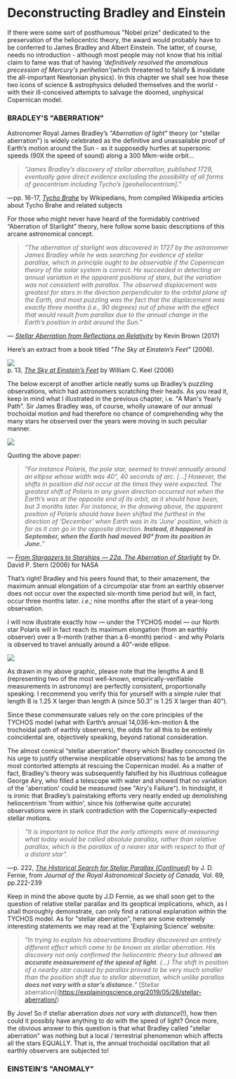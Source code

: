Deconstructing Bradley and Einstein
======================================

If there were some sort of posthumous "Nobel prize" dedicated to the preservation of the heliocentric theory, the award would probably have to be conferred to James Bradley and Albert Einstein. The latter, of course, needs no introduction - although most people may not know that his initial claim to fame was that of having _'definitively resolved the anomalous precession of Mercury's perihelion'_(which threatened to falsify & invalidate the all-important Newtonian physics). In this chapter we shall see how these two icons of science & astrophysics deluded themselves and the world - with their ill-conceived attempts to salvage the doomed, unphysical Copernican model.    

### BRADLEY'S "ABERRATION"

Astronomer Royal James Bradley’s _"Aberration of light"_ theory (or "stellar aberration") is widely celebrated as the definitive and unassailable proof of Earth’s motion around the Sun - as it supposedly hurtles at supersonic speeds (90X the speed of sound) along a 300 Mkm-wide orbit... 

> _“James Bradley’s discovery of stellar aberration, published 1729, eventually gave direct evidence excluding the possibility of all forms of geocentrism including Tycho’s [geoheliocentrism].”_

—pp. 16-17, _[Tycho Brahe](https://www.google.de/books/edition/Tycho_Brahe/uW4Oq2al8oYC?hl=en&gbpv=1&pg=PA16&printsec=frontcover)_ by Wikipedians, from compiled Wikipedia articles about Tycho Brahe and related subjects

For those who might never have heard of the formidably contrived “Aberration of Starlight” theory, here follow some basic descriptions of this arcane astronomical concept.

> _“The aberration of starlight was discovered in 1727 by the astronomer James Bradley while he was searching for evidence of stellar parallax, which in principle ought to be observable if the Copernican theory of the solar system is correct. He succeeded in detecting an annual variation in the apparent positions of stars, but the variation was not consistent with parallax. The observed displacement was greatest for stars in the direction perpendicular to the orbital plane of the Earth, and most puzzling was the fact that the displacement was exactly three months (i.e., 90 degrees) out of phase with the effect that would result from parallax due to the annual change in the Earth’s position in orbit around the Sun.”_

— [_Stellar Aberration from Reflections on Relativity_](https://www.tychos.info/citation/150C_Aberration.htm) by Kevin Brown (2017)

Here’s an extract from a book titled _"The Sky at Einstein’s Feet"_ (2006).  

![](https://www.tychos.info/book_imagery/129_Bradley_Sky_At_Einstein_feet_QUOTE_01.JPG)  
p. 13, [_The Sky at Einstein’s Feet_](https://books.google.it/books?id=cRv4Kro_krUC&lpg=PA13&dq=star%20annual%20motion%2040%20arcseconds&hl=it&pg=PA13#v=onepage&q=%2040%20arcseconds&f=false) by William C. Keel (2006)

The below excerpt of another article neatly sums up Bradley’s puzzling observations, which had astronomers scratching their heads. As you read it, keep in mind what I illustrated in the previous chapter, i.e. "A Man's Yearly Path". Sir James Bradley was, of course, wholly unaware of our annual trochoidal motion and had therefore no chance of comprehending why the many stars he observed over the years were moving in such peculiar manner.  

![](https://www.tychos.info/book_imagery/130_ApparentDisplacement_of_Stars_01.jpg)

Quoting the above paper:

> _“For instance Polaris, the pole star, seemed to travel annually around an ellipse whose width was 40”, 40 seconds of arc. \[…\] However, the shifts in position did not occur at the times they were expected. The greatest shift of Polaris in any given direction occurred not when the Earth’s was at the opposite end of its orbit, as it should have been, but 3 months later. For instance, in the drawing above, the apparent position of Polaris should have been shifted the furthest in the direction of ‘December’ when Earth was in its ‘June’ position, which is far as it can go in the opposite direction. **Instead, it happened in September, when the Earth had moved 90° from its position in June.**”_

— _[From Stargazers to Starships — 22a. The Aberration of Starlight](https://www.tychos.info/citation/151A_Apparent-Displacement.htm)_ by Dr. David P. Stern (2006) for NASA

That’s right! Bradley and his peers found that, to their amazement, the maximum annual elongation of a circumpolar star from an earthly observer does not occur over the expected six-month time period but will, in fact, occur three months later. _i.e.;_ nine months after the start of a year-long observation.

I will now illustrate exactly how — under the TYCHOS model — our North star Polaris will in fact reach its maximum elongation (from an earthly observer) over a 9-month (rather than a 6-month) period - and why Polaris is observed to travel annually around a 40”-wide ellipse.

![](https://www.tychos.info/book_imagery/131_BRADLEY_40_ARCSECONDS_01.jpg)

As drawn in my above graphic, please note that the lengths A and B (representing two of the most well-known, empirically-verifiable measurements in astronomy) are perfectly consistent, proportionally speaking. I recommend you verify this for yourself with a simple ruler that length B is 1.25 X larger than length A (since 50.3” is 1.25 X larger than 40”).

Since these commensurate values rely on the core principles of the TYCHOS model (what with Earth’s annual 14,036-km-motion & the trochoidal path of earthly observers), the odds for all this to be entirely coincidental are, objectively speaking, beyond rational consideration.

The almost comical “stellar aberration” theory which Bradley concocted (in his urge to justify otherwise inexplicable observations) has to be among the most contorted attempts at rescuing the Copernican model. As a matter of fact, Bradley's theory was subsequently falsified by his illustrious colleague George Airy, who filled a telescope with water and showed that no variation of the 'aberration' could be measured (see "Airy's Failure"). In hindsight, it is ironic that Bradley’s painstaking efforts very nearly ended up demolishing heliocentrism 'from within', since his (otherwise quite accurate) observations were in stark contradiction with the Copernically-expected stellar motions.

> _“It is important to notice that the early attempts were at measuring what today would be called absolute parallax, rather than relative parallax, which is the parallax of a nearer star with respect to that of a distant star”._

—p. 222, [_The Historical Search for Stellar Parallax (Continued)_](http://adsabs.harvard.edu/full/1975JRASC..69..222F) by J. D. Fernie, from _Journal of the Royal Astronomical Society of Canada,_ Vol. 69, pp.222-239

Keep in mind the above quote by J.D Fernie, as we shall soon get to the question of relative stellar parallax and its geoptical implications, which, as I shall thoroughly demonstrate, can only find a rational explanation within the TYCHOS model. As for "stellar aberration", here are some extremely interesting statements we may read at the 'Explaining Science' website:

> _"In trying to explain his observations Bradley discovered an entirely different effect which came to be known as stellar aberration.  His discovery not only confirmed the heliocentric theory but allowed **an accurate measurement of the speed of light**. (...) The shift in position of a nearby star caused by parallax proved to be very much smaller than the position shift due to stellar aberration, which unlike parallax **does not vary with a star’s distance.**"_ [Stellar aberration[(https://explainingscience.org/2019/05/28/stellar-aberration/)

By Jove! So if stellar aberration _does not vary with distance_(!), how then could it possibly have anything to do with the speed of light? Once more, the obvious answer to this question is that what Bradley called "stellar aberration" was nothing but a local / terrestrial phenomenon which affects all the stars EQUALLY. That is, the annual trochoidal oscillation that all earthly observers are subjected to!     

### EINSTEIN'S "ANOMALY"


